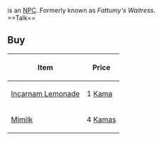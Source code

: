 {{Npc
 |area=Incarnam
 |loc=Incarnam Inn
 |coords=[0,-3]
 |details=Inside [[Incarnam Inn]]
 |image=png
 |options=[[{{PAGENAME}}#Talk|Talk]], [[{{PAGENAME}}#Buy|Buy]]
}}
'''{{PAGENAME}}''' is an [[NPC]]. Formerly known as ''Fattumy's Waitress''.
<br style="clear:both" />
==Talk==
{{dialog|text=Adventurers often stop by inns to get their heads straight and knock back a few drinks.
; Order a refreshment.
What can I get you? We have lemonade or Mimilk.
; Order a lemonade for 1 kama.
; Order some Mimilk for 4 kamas.
}}
{{dialog|text=Adventurers often stop by inns to get their heads straight and knock back a few drinks.
; Ask where you can find drinking water.
Well, you can go to a well and bring up some water, or just hunt down Gloots. But if you're very thirsty, I can heartily recommend the owner's lemonade...
; Order a lemonade for 1 kamas.
}}

==Buy==
{|{{prettytable|sortable}}
! Item !! Price
|-
| [[Incarnam Lemonade]] || 1 [[Kama]]
|-
| [[Mimilk]] || 4 [[Kama]]s
|}
